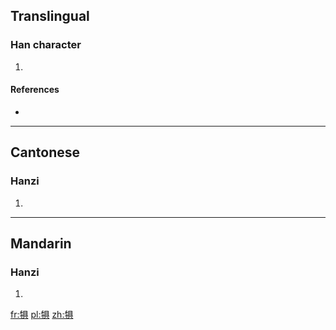 ==Translingual==

===Han character===
{{Han char|rn=93|rad=牛|as=08|sn=12|four=2758<sub>1</sub>|canj=竹手月一金 (HQBMC)}}

# {{defn|Han|sort=牛08}}

====References====
* {{Han ref|kx=0702.141|hdz=31813.030|uh=728B|ud=29323|bh=DA6C|bd=55916}}

----

==Cantonese==

===Hanzi===
{{yue-hanzi|jyut=|y=geui6}}

# {{defn|lang=yue|sort=牛08}}

----

==Mandarin==

===Hanzi===
{{cmn-hanzi|pin=[[jù]] ([[ju4]])|wg=chü<sup>4</sup>}}

# {{defn|lang=cmn|sort=牛08}}

[[fr:犋]]
[[pl:犋]]
[[zh:犋]]